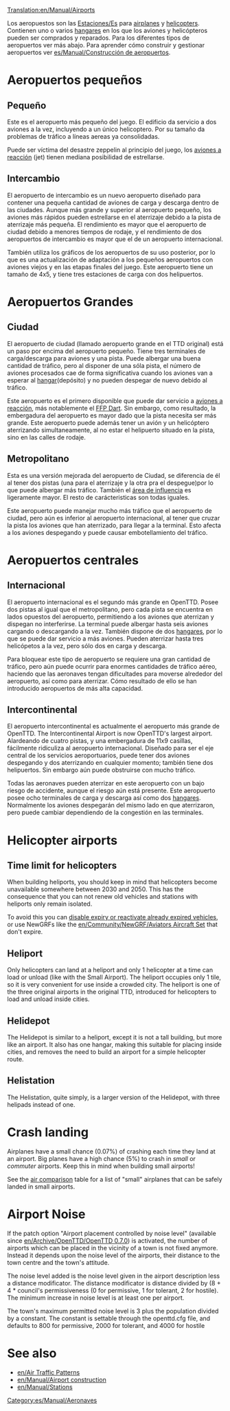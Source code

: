 [[Translation:en/Manual/Airports]]
{{es/Traducción|en/Manual/Airports|60}}

Los aeropuestos son las [[en/Estaciones|Estaciones/Es]] para [[en/Manual/Aircraft#aircraft|airplanes]] y [[en/Manual/Aircraft#helicopters|helicopters]]. Contienen uno o varios [[es/Manual/Depósitos|hangares]] en los que los aviones y helicópteros pueden ser comprados y reparados. Para los diferentes tipos de aeropuertos ver más abajo. 
Para aprender cómo construir y gestionar aeropuertos ver [[es/Manual/Construcción de aeropuertos]].

=Aeropuertos pequeños=
==Pequeño==
{{es/Manual/Aeropuerto|Fullname=Aeropuerto pequeño|image=en/Manual/Airport s.png|Entry=|Runways=1|Ramps=2|Heli=1 (en terminal)|size=3 x 4|hangars=1|catchment=4|noise=3}}

Este es el aeropuerto más pequeño del juego. El edificio da servicio a dos aviones a la vez, incluyendo a un único helicoptero. Por su tamaño da problemas de tráfico a líneas aereas ya consolidadas.

Puede ser víctima del desastre zeppelin al principio del juego, los [[es/Manual/Aeronaves#lista-de-aviones|aviones a reacción]] (jet) tienen mediana posibilidad de estrellarse.

{{en/-}}

==Intercambio==
{{es/Manual/Aeropuerto|Fullname=Intercambio|image=en/Manual/Commuterairport.png|imagewidth=300px|Entry=1983|Runways=1|Ramps=3|Heli=2|size=4 x 5|hangars=1|catchment=4|noise=4}}

El aeropuerto de intercambio es un nuevo aeropuerto diseñado para contener una pequeña cantidad de aviones de carga y descarga dentro de las ciudades. Aunque más grande y superior al aeropuerto pequeño, los aviones más rápidos pueden estrellarse en el aterrizaje debido a la pista de aterrizaje más pequeña. El rendimiento es mayor que el aeropuerto de ciudad debido a menores tiempos de rodaje, y el rendimiento de dos aeropuertos de intercambio es mayor que el de un aeropuerto internacional.

También utiliza los gráficos de los aeropuertos de su uso posterior, por lo que es una actualización de adaptación a los pequeños aeropuertos con aviones viejos y en las etapas finales del juego. Este aeropuerto tiene un tamaño de 4x5, y tiene tres estaciones de carga con dos helipuertos. 

{{en/-}}

=Aeropuertos Grandes=

==Ciudad==
{{es/Manual/Aeropuerto|Fullname=Ciudad|image=en/Manual/Airport c.png|imagewidth=300px|Entry=1955|Runways=1|Ramps=3|Heli=1 (en terminal)|size=6 x 6|hangars=1|catchment=5|noise=5}}

El aeropuerto de ciudad (llamado aeropuerto grande en el TTD original) está un paso por encima del aeropuerto pequeño. Tiene tres terminales de carga/descarga para aviones y una pista. Puede albergar una buena cantidad de tráfico, pero al disponer de una sóla pista, el número de aviones procesados cae de forma significativa cuando los aviones van a esperar al [[es/Manual/Depósitos|hangar]](depósito) y no pueden despegar de nuevo debido al tráfico.

Este aeropuerto es el primero disponible que puede dar servicio a [[es/Manual/Aeronaves#lista-de-aviones|aviones a reacción]], más notablemente el [[es/Manual/Base Set/Aircraft/FFP Dart|FFP Dart]]. Sin embargo, como resultado, la embergadura del aeropuerto es mayor dado que la pista necesita ser más grande. Este aeropuerto puede además tener un avión y un helicóptero aterrizando simultaneamente, al no estar el helipuerto situado en la pista, sino en las calles de rodaje.

{{en/-}}

==Metropolitano==
{{es/Manual/Aeropuerto|Fullname=Metropolitano|image=en/Manual/Airport m.png|imagewidth=300px|Entry=1980|Runways=2|Ramps=3|Heli=1 (en terminal)|size=6 x 6|hangars=1|catchment=6|noise=8}}

Esta es una versión mejorada del aeropuerto de Ciudad, se diferencia de él al tener dos pistas (una para el aterrizaje y la otra pra el despegue)por lo que puede albergar más tráfico. También el [[es/Manual/Área de influencia|área de influencia]] es ligeramente mayor. El resto de carácteristicas son todas iguales.

Este aeropuerto puede manejar mucho más tráfico que el aeropuerto de ciudad, pero aún es inferior al aeropuerto internacional, al tener que cruzar la pista los aviones que han aterrizado, para llegar a la terminal. Esto afecta a los aviones despegando y puede causar embotellamiento del tráfico.

{{en/-}}

=Aeropuertos centrales=

==Internacional==
{{es/Manual/Aeropuerto|Fullname=International|image=en/Manual/Airport i.png|imagewidth=300px|Entry=1990|Runways=2|Ramps=6|Heli=2|size=7 x 7|hangars=2|catchment=8|noise=17}}

El aeropuerto internacional es el segundo más grande en OpenTTD. Posee dos pistas al igual que el metropolitano, pero cada pista se encuentra en lados opuestos del aeropuerto, permitiendo a los aviones que aterrizan y dispegan no interferirse.
La terminal puede albergar hasta seis aviones cargando o descargando a la vez. También dispone de dos [[es/Manual/Depósitos|hangares]], por lo que se puede dar servicio a más aviones. Pueden aterrizar hasta tres helicópetos a la vez, pero sólo dos en carga y descarga.

Para bloquear este tipo de aeropuerto se requiere una gran cantidad de tráfico, pero aún puede ocurrir para enormes cantidades de tráfico aéreo, haciendo que las aeronaves tengan dificultades para moverse alrededor del aeropuerto, así como para aterrizar. Cómo resultado de ello se han introducido aeropuertos de más alta capacidad.
{{en/-}}

==Intercontinental==
{{es/Manual/Aeropuerto|Fullname=Intercontinental|image=en/Manual/Intercontinentalairport.png|imagewidth=300px|Entry=2002|Runways=4 (dos de despegue y dos de aterrizaje)|Ramps=8|Heli=2|size=11 x 9|hangars=2|catchment=10|noise=25}}

El aeropuerto intercontinental es actualmente el aeropuerto más grande de OpenTTD. 
The Intercontinental Airport is now OpenTTD's largest airport. Alardeando de cuatro pistas, y una embergadura de 11x9 casillas, fácilmente ridiculiza al aeropuerto internacional. Diseñado para ser el eje central de los servicios aeroportuarios, puede tener dos aviones despegando y dos aterrizando en cualquier momento; también tiene dos helipuertos. Sin embargo aún puede obstruirse con mucho tráfico.

Todas las aeronaves pueden aterrizar en este aeropuerto con un bajo riesgo de accidente, aunque el riesgo aún está presente. Este aeropuerto posee ocho terminales de carga y descarga así como dos [[es/Manual/Depósitos|hangares]]. Normalmente los aviones despegarán del mismo lado en que aterrizaron, pero puede cambiar dependiendo de la congestión en las terminales.

{{en/-}}

=Helicopter airports=
==Time limit for helicopters==
When building heliports, you should keep in mind that helicopters become unavailable somewhere between 2030 and 2050. This has the consequence that you can not renew old vehicles and stations with heliports only remain isolated.

To avoid this you can [[en/Archive/Manual/Settings/Never expire vehicles|disable expiry or reactivate already expired vehicles]], or use NewGRFs like the [[en/Community/NewGRF/Aviators Aircraft Set]] that don't expire.

==Heliport==
{{en/Manual/Airport|Fullname=Heliport|image=en/Manual/Heliport.png|Entry=1963|Runways=N/A|Ramps=N/A|Heli=1|size=1 x 1|hangars=N/A|catchment=4|noise=1}}

Only helicopters can land at a heliport and only 1 helicopter at a time can load or unload (like with the Small Airport). The heliport occupies only 1 tile, so it is very convenient for use inside a crowded city. The heliport is one of the three original airports in the original TTD, introduced for helicopters to load and unload inside cities.

{{en/-}}

==Helidepot==
{{en/Manual/Airport|Fullname=Helidepot|image=en/Manual/Helidepot.png|Entry=1976|Runways=N/A|Ramps=N/A|Heli=1|size=2 x 2|hangars=1|catchment=4|noise=2}}

The Helidepot is similar to a heliport, except it is not a tall building, but more like an airport. It also has one hangar, making this suitable for placing inside cities, and removes the need to build an airport for a simple helicopter route.

{{en/-}}

==Helistation==
{{en/Manual/Airport|Fullname=Helistation|image=en/Manual/Helistation.png|Entry=1980|Runways=N/A|Ramps=N/A|Heli=3|size=2 x 4|hangars=1|catchment=4|noise=3}}

The Helistation, quite simply, is a larger version of the Helidepot, with three helipads instead of one.

{{en/-}}

=Crash landing=
Airplanes have a small chance (0.07%) of crashing each time they land at an airport. Big planes have a high chance (5%) to crash in ''small'' or ''commuter'' airports.  Keep this in mind when building small airports!

See the [[en/Manual/Base Set/Aircraft/Air Comparison|air comparison]] table for a list of "small" airplanes that can be safely landed in small airports.

=Airport Noise=
If the patch option "Airport placement controlled by noise level" (available since [[en/Archive/OpenTTD/OpenTTD 0.7.0]]) is activated, the number of airports which can be placed in the vicinity of a town is not fixed anymore. Instead it depends upon the noise level of the airports, their distance to the town centre and the town's attitude.

The noise level added is the noise level given in the airport description less a distance modificator. The distance modificator is distance divided by (8 + 4 * council's permissiveness (0 for permissive, 1 for tolerant, 2 for hostile). The minimum increase in noise level is at least one per airport.

The town's maximum permitted noise level is 3 plus the population divided by a constant. The constant is settable through the openttd.cfg file, and defaults to 800 for permissive, 2000 for tolerant, and 4000 for hostile
{{en/Feature|0.7}}

=See also=
*[[en/Air Traffic Patterns]]
*[[en/Manual/Airport construction]]
*[[en/Manual/Stations]]

[[Category:es/Manual/Aeronaves]]